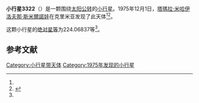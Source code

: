{{Infobox planet
| bgcolour = #FFFFC0
| name = 3322 Lidiya
| symbol = 
| image = 
| caption = 
| discovery = yes
| discovery_ref = 
| discoverer = [[塔瑪拉·米哈伊洛夫那·斯米爾諾娃|塔瑪拉·米哈伊洛夫那·斯米爾諾娃]]
| discovery_site = [[克里米亚|克里米亚]] 
| discovered = 1975年12月1日
| designations = yes
| mp_name = 
| named_after = 
| alt_names = 1975 XY1/ 1975 VJ6
| mp_category = [[主带小行星|主带小行星]]
| orbit_ref = <ref name="a">[http://ssd.jpl.nasa.gov/sbdb.cgi?sstr=3322 3322 Lidiya] {{Wayback|url=http://ssd.jpl.nasa.gov/sbdb.cgi?sstr=3322 |date=20200930095435 }}，小行星數據庫瀏覽器（JPL Small-Body Database Browser）－[[美国国家航空航天局|美国国家航空航天局]]喷气推进实验室</ref>
| epoch = 2456400.5 (2013年4月18日更新)
| aphelion = {{convert|2.9100439|AU|km|3|abbr=on|lk=out}}
| perihelion = {{convert|1.8727961|AU|km|3|abbr=on}}
| semimajor = {{convert|2.3914200|AU|km|3|abbr=on}}
| eccentricity = 0.2168686
| period = 1350.772507 [[日|日]]<br />3.7[[儒略年|儒略年]]
| avg_speed = 
| inclination = 23.48258
| asc_node = 250.77669
| mean_anomaly = 
| arg_peri = 224.06837
| satellites = 
| physical_characteristics = yes
| dimensions = 
| mass = 
| density = 
| surface_grav = 
| escape_velocity = 
| sidereal_day = 
| axial_tilt = 
| pole_ecliptic_lat = 
| pole_ecliptic_lon = 
| albedo = 
| temperatures= 
| temp_name1 = 
| mean_temp_1 = 
| max_temp_1 = 
| temp_name2 = 
| max_temp_2 = 
| spectral_type = 
| abs_magnitude = 224.06837
}}

'''小行星3322'''（{{lang-en|3322 Lidiya}}）是一颗围绕[[太阳|太阳]][[公转|公转]]的[[小行星|小行星]]。1975年12月1日，[[塔瑪拉·米哈伊洛夫那·斯米爾諾娃|塔瑪拉·米哈伊洛夫那·斯米爾諾娃]]在克里米亚发现了此天体<ref name="a" /><ref>{{cite news|title=小行星列表|url=http://cfa-www.harvard.edu/iau/lists/NumberedMPs.txt|accessdate=2013-07-08|newspaper=哈佛大学|archive-date=2008-05-17|archive-url=https://web.archive.org/web/20080517010638/http://cfa-www.harvard.edu/iau/lists/NumberedMPs.txt|dead-url=no}}</ref>。

这颗小行星的[[绝对星等|绝对星等]]为224.06837等<ref name="a" />。

==参考文献==
{{reflist}}
{{Minor Planet Number|[[小行星3321|小行星3321]]|[[小行星3323|小行星3323]]}}

{{小天体}}

[[Category:小行星带天体|Category:小行星带天体]]
[[Category:1975年发现的小行星|Category:1975年发现的小行星]]

{{asteroid-stub}}